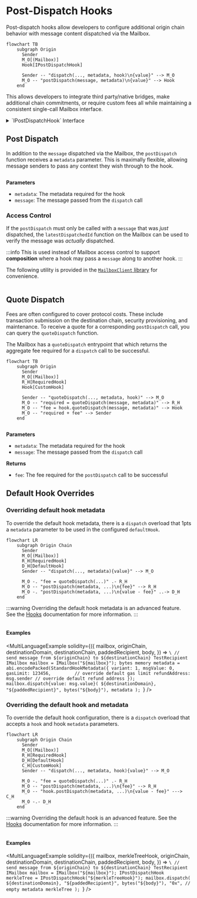 

# Post-Dispatch Hooks

Post-dispatch hooks allow developers to configure additional origin chain behavior with message content dispatched via the Mailbox.

```mermaid
flowchart TB
    subgraph Origin
      Sender
      M_O[(Mailbox)]
      Hook[IPostDispatchHook]

      Sender -- "dispatch(..., metadata, hook)\n{value}" --> M_O
      M_O -- "postDispatch(message, metadata)\n{value}" --> Hook
    end
```

This allows developers to integrate third party/native bridges, make additional chain commitments, or require custom fees all while maintaining a consistent single-call Mailbox interface.

<details>
<summary>`IPostDispatchHook` Interface</summary>

<Tabs groupId="lang">
<TabItem value="sol" label="Solidity">

```solidity file=<rootDir>/node_modules/@hyperlane-xyz/core/contracts/interfaces/hooks/IPostDispatchHook.sol
```

</TabItem>
</Tabs>
</details>

## Post Dispatch

In addition to the `message` dispatched via the Mailbox, the `postDispatch` function receives a `metadata` parameter. This is maximally flexible, allowing message senders to pass any context they wish through to the hook.

<Tabs groupId="lang">
<TabItem value="sol" label="Solidity">

```solidity file=<rootDir>/node_modules/@hyperlane-xyz/core/contracts/interfaces/hooks/IPostDispatchHook.sol#L48-L51
```

</TabItem>
</Tabs>

**Parameters**

- `metadata`: The metadata required for the hook
- `message`: The message passed from the `dispatch` call

### Access Control

If the `postDispatch` must only be called with a `message` that was *just* dispatched, the `latestDispatchedId` function on the Mailbox can be used to verify the message was *actually* dispatched.

:::info
This is used instead of Mailbox access control to support **composition** where a hook may pass a `message` along to another hook.
:::

<Tabs groupId="lang">
<TabItem value="sol" label="Solidity">

The following utility is provided in the [`MailboxClient` library](../libraries/mailboxclient.mdx) for convenience.
```solidity file=<rootDir>/node_modules/@hyperlane-xyz/core/contracts/client/MailboxClient.sol#L89-L91
```

</TabItem>
</Tabs>


## Quote Dispatch

Fees are often configured to cover protocol costs. These include transaction submission on the destination chain, security provisioning, and maintenance. To receive a quote for a corresponding `postDispatch` call, you can query the `quoteDispatch` function.

The Mailbox has a `quoteDispatch` entrypoint that which returns the aggregate fee required for a `dispatch` call to be successful. 

```mermaid
flowchart TB
    subgraph Origin
      Sender
      M_O[(Mailbox)]
      R_H[RequiredHook]
      Hook[CustomHook]

      Sender -- "quoteDispatch(..., metadata, hook)" --> M_O
      M_O -- "required = quoteDispatch(message, metadata)" --> R_H
      M_O -- "fee = hook.quoteDispatch(message, metadata)" --> Hook
      M_O -- "required + fee" --> Sender
    end
``` 

<Tabs groupId="lang">
<TabItem value="sol" label="Solidity">

```solidity file=<rootDir>/node_modules/@hyperlane-xyz/core/contracts/interfaces/hooks/IPostDispatchHook.sol#L59-L62
```

</TabItem>
</Tabs>

**Parameters**

- `metadata`: The metadata required for the hook
- `message`: The message passed from the `dispatch` call

**Returns**

- `fee`: The fee required for the `postDispatch` call to be successful


## Default Hook Overrides

### Overriding default hook metadata

To override the default hook metadata, there is a `dispatch` overload that 1pts a `metadata` parameter to be used in the configured `defaultHook`.

```mermaid
flowchart LR
    subgraph Origin Chain
      Sender
      M_O[(Mailbox)]
      R_H[RequiredHook]
      D_H[DefaultHook]
      Sender -- "dispatch(..., metadata){value}" --> M_O

      M_O -. "fee = quoteDispatch(...)" .- R_H
      M_O -- "postDispatch(metadata, ...)\n{fee}" --> R_H
      M_O -. "postDispatch(metadata, ...)\n{value - fee}" ..-> D_H
    end
```

:::warning
Overriding the default hook metadata is an advanced feature. See the [Hooks](../hooks/overview.mdx) documentation for more information.
:::

<Tabs groupId="lang">
<TabItem value="sol" label="Solidity">

```solidity file=<rootDir>/node_modules/@hyperlane-xyz/core/contracts/Mailbox.sol#L125-L130

```

</TabItem>
</Tabs>

#### Examples

<MultiLanguageExample
  solidity={({
    mailbox,
    originChain,
    destinationDomain,
    destinationChain,
    paddedRecipient,
    body,
  }) => `\
// send message from ${originChain} to ${destinationChain} TestRecipient
IMailbox mailbox = IMailbox("${mailbox}");
bytes memory metadata = abi.encodePacked(StandardHookMetadata({
  variant: 1,
  msgValue: 0,
  gasLimit: 123456,         // override default gas limit
  refundAddress: msg.sender // override default refund address
});
mailbox.dispatch{value: msg.value}(
  ${destinationDomain},
  "${paddedRecipient}",
  bytes("${body}"),
  metadata
);
`}
/>

### Overriding the default hook and metadata

To override the default hook configuration, there is a `dispatch` overload that accepts a `hook` and hook `metadata` parameters.

```mermaid
flowchart LR
    subgraph Origin Chain
      Sender
      M_O[(Mailbox)]
      R_H[RequiredHook]
      D_H[DefaultHook]
      C_H[CustomHook]
      Sender -- "dispatch(..., metadata, hook){value}" --> M_O

      M_O -. "fee = quoteDispatch(...)" .- R_H
      M_O -- "postDispatch(metadata, ...)\n{fee}" --> R_H
      M_O -- "hook.postDispatch(metadata, ...)\n{value - fee}" ---> C_H
      M_O -.- D_H
    end
```

:::warning
Overriding the default hook is an advanced feature. See the [Hooks](../hooks/overview.mdx) documentation for more information.
:::

<Tabs groupId="lang">
<TabItem value="sol" label="Solidity">

```solidity file=<rootDir>/node_modules/@hyperlane-xyz/core/contracts/Mailbox.sol#L269-L275

```

#### Examples

<MultiLanguageExample
  solidity={({
    mailbox,
    merkleTreeHook,
    originChain,
    destinationDomain,
    destinationChain,
    paddedRecipient,
    body,
  }) => `\
// send message from ${originChain} to ${destinationChain} TestRecipient
IMailbox mailbox = IMailbox("${mailbox}");
IPostDispatchHook merkleTree = IPostDispatchHook("${merkleTreeHook}");
mailbox.dispatch(
  ${destinationDomain},
  "${paddedRecipient}",
  bytes("${body}"),
  "0x", // empty metadata
  merkleTree
);
`}
/>

</TabItem>
</Tabs>

